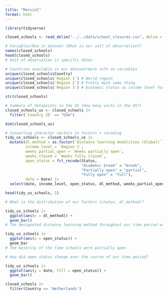 ```yaml
---
title: "MarvinC"
format: html
---
```


```r
library(tidyverse)

closed_schools <- read_delim("../../data/school_closures.csv", delim = ';')
```


```r
# Variables/Row in dataset (What is our unit of observation?)
names(closed_schools)
head(closed_schools)
# Unit of observation is specific dates

# Countries available in our dataset/more info on variables
unique(closed_schools$Country)
unique(closed_schools$`Region 1`) # World region 
unique(closed_schools$`Region 2`) # Pretty much same thing
unique(closed_schools$`Region 3`) # Economic status as income level for a country/region

str(closed_schools)
```

```r
# Summary of datapoints in the US (How many units in the US?)
closed_schools_us <- closed_schools |>
  filter(`Country ID` == "USA") 

dim(closed_schools_us)

# Converting character vectors to factors + recoding
tidy_us_schools <- closed_schools_us |>
  mutate(dl_method = as.factor(`Distance learning modalities (Global)`), 
         income_level = `Region 3`, 
         weeks_partial_open = `Weeks partially open`, 
         weeks_closed = `Weeks fully closed`, 
         open_status = fct_recode(Status,
                                  "Academic break" = "break",
                                  "Partially open" = "partial",
                                  "Fully open" = "full"), 
         date = Date) |>
  select(date, income_level, open_status, dl_method, weeks_partial_open, weeks_closed)

head(tidy_us_schools, 5)
```

```r
# What is the distribution of our factors (status, dl_method)?

tidy_us_schools |>
  ggplot(aes(x = dl_method)) +
  geom_bar()
# The designated distance learning method throughout our time period was Online+TV

tidy_us_schools |>
  ggplot(aes(x = open_status)) +
  geom_bar
# The majority of the time schools were partially open
```

```r
# How did open status change over the course of our time period?

tidy_us_schools |>
  ggplot(aes(y = date, fill = open_status)) +
  geom_bar()
```

```r
closed_schools |>
  filter(Country == 'Netherlands')
```
